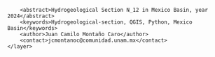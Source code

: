 <?xml version="1.0" encoding="UTF-8"?>
<qgis>
    <layer>
        <title>N_12</title>
        <abstract>Hydrogeological Section N_12 in Mexico Basin, year 2024</abstract>
        <keywords>Hydrogeological-section, QGIS, Python, Mexico Basin</keywords>
        <author>Juan Camilo Montaño Caro</author>
        <contact>jcmontanoc@comunidad.unam.mx</contact>
    </layer>
</qgis>
